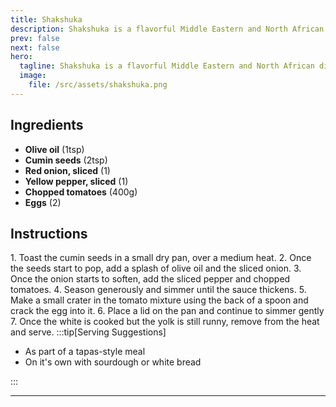 ```yaml
---
title: Shakshuka
description: Shakshuka is a flavorful Middle Eastern and North African dish of poached eggs in a spicy tomato and pepper sauce.
prev: false
next: false
hero:
  tagline: Shakshuka is a flavorful Middle Eastern and North African dish of poached eggs in a spicy tomato and pepper sauce.
  image:
    file: /src/assets/shakshuka.png
---
```



## Ingredients

- **Olive oil** (1tsp)
- **Cumin seeds** (2tsp)
- **Red onion, sliced** (1)
- **Yellow pepper, sliced** (1)
- **Chopped tomatoes** (400g)
- **Eggs** (2)

## Instructions

<Steps> 
1. Toast the cumin seeds in a small dry pan, over a medium heat.
2. Once the seeds start to pop, add a splash of olive oil and the sliced onion.
3. Once the onion starts to soften, add the sliced pepper and chopped tomatoes.
4. Season generously and simmer until the sauce thickens.
5. Make a small crater in the tomato mixture using the back of a spoon and crack the egg into it.
6. Place a lid on the pan and continue to simmer gently
7. Once the white is cooked but the yolk is still runny, remove from the heat and serve.

</Steps> 
:::tip[Serving Suggestions]

- As part of a tapas-style meal
- On it's own with sourdough or white bread

:::

<hr />

<Badge size="large" text="Breakfast" variant="tip" />
<Badge size="large" text="Lunch" variant="tip" />
<Badge size="large" text="2 Servings" variant="note" />
<Badge size="large" text="~210 kcal" variant="success" />
<Badge size="large" text="~30 minutes" variant="caution" />
